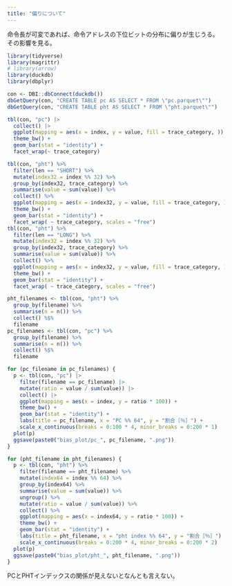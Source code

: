 ```yaml
---
title: "偏りについて"
---
```


命令長が可変であれば、命令アドレスの下位ビットの分布に偏りが生じうる。
その影響を見る。


```r
library(tidyverse)
library(magrittr)
# library(arrow)
library(duckdb)
library(dbplyr)
```
```r
con <- DBI::dbConnect(duckdb())
dbGetQuery(con, "CREATE TABLE pc AS SELECT * FROM \"pc.parquet\"")
dbGetQuery(con, "CREATE TABLE pht AS SELECT * FROM \"pht.parquet\"")
```


```r
tbl(con, "pc") |>
  collect() |>
  ggplot(mapping = aes(x = index, y = value, fill = trace_category, )) +
  theme_bw() +
  geom_bar(stat = "identity") +
  facet_wrap(~ trace_category)
```


```r
tbl(con, "pht") %>%
  filter(len == "SHORT") %>%
  mutate(index32 = index %% 32) %>%
  group_by(index32, trace_category) %>%
  summarise(value = sum(value)) %>%
  collect() %>%
  ggplot(mapping = aes(x = index32, y = value, fill = trace_category, )) +
  theme_bw() +
  geom_bar(stat = "identity") +
  facet_wrap( ~ trace_category, scales = "free")
tbl(con, "pht") %>%
  filter(len == "LONG") %>%
  mutate(index32 = index %% 32) %>%
  group_by(index32, trace_category) %>%
  summarise(value = sum(value)) %>%
  collect() %>%
  ggplot(mapping = aes(x = index32, y = value, fill = trace_category, )) +
  theme_bw() +
  geom_bar(stat = "identity") +
  facet_wrap( ~ trace_category, scales = "free")
```

```r
pht_filenames <- tbl(con, "pht") %>%
  group_by(filename) %>%
  summarise(n = n()) %>%
  collect() %$%
  filename
pc_filenames <- tbl(con, "pc") %>%
  group_by(filename) %>%
  summarise(n = n()) %>%
  collect() %$%
  filename
```


```r
for (pc_filename in pc_filenames) {
  p <- tbl(con, "pc") |>
    filter(filename == pc_filename) |>
    mutate(ratio = value / sum(value)) |>
    collect() |>
    ggplot(mapping = aes(x = index, y = ratio * 100)) +
    theme_bw() +
    geom_bar(stat = "identity") +
    labs(title = pc_filename, x = "PC %% 64", y = "割合［％］") +
    scale_x_continuous(breaks = 0:100 * 4, minor_breaks = 0:200 * 1)
  plot(p)
  ggsave(paste0("bias_plot/pc_", pc_filename, ".png"))
}
```



```r
for (pht_filename in pht_filenames) {
  p <- tbl(con, "pht") %>%
    filter(filename == pht_filename) %>%
    mutate(index64 = index %% 64) %>%
    group_by(index64) %>%
    summarise(value = sum(value)) %>%
    ungroup() %>%
    mutate(ratio = value / sum(value)) %>%
    collect() %>%
    ggplot(mapping = aes(x = index64, y = ratio * 100)) +
    theme_bw() +
    geom_bar(stat = "identity") +
    labs(title = pht_filename, x = "pht index %% 64", y = "割合［％］") +
    scale_x_continuous(breaks = 0:200 * 4, minor_breaks = 0:200 * 2)
  plot(p)
  ggsave(paste0("bias_plot/pht_", pht_filename, ".png"))
}
```

PCとPHTインデックスの関係が見えないとなんとも言えない。
